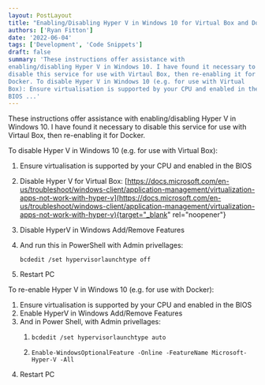 ```yaml
---
layout: PostLayout
title: "Enabling/Disabling Hyper V in Windows 10 for Virtual Box and Docker development"
authors: ['Ryan Fitton']
date: '2022-06-04'
tags: ['Development', 'Code Snippets']
draft: false
summary: 'These instructions offer assistance with
enabling/disabling Hyper V in Windows 10. I have found it necessary to
disable this service for use with Virtaul Box, then re-enabling it for
Docker. To disable Hyper V in Windows 10 (e.g. for use with Virtual
Box): Ensure virtualisation is supported by your CPU and enabled in the
BIOS ...'
---
```


These instructions offer assistance with enabling/disabling Hyper V in
Windows 10. I have found it necessary to disable this service for use
with Virtaul Box, then re-enabling it for Docker.

To disable Hyper V in Windows 10 (e.g. for use with Virtual Box):

1.  Ensure virtualisation is supported by your CPU and enabled in the
    BIOS

2.  Disable Hyper V for Virtual Box:
    [https://docs.microsoft.com/en-us/troubleshoot/windows-client/application-management/virtualization-apps-not-work-with-hyper-v](https://docs.microsoft.com/en-us/troubleshoot/windows-client/application-management/virtualization-apps-not-work-with-hyper-v){target="_blank"
    rel="noopener"}

3.  Disable HyperV in Windows Add/Remove Features

4.  And run this in PowerShell with Admin privellages:

    ``` language-markup
    bcdedit /set hypervisorlaunchtype off
    ```

5.  Restart PC

To re-enable Hyper V in Windows 10 (e.g. for use with Docker):

1.  Ensure virtualisation is supported by your CPU and enabled in the
    BIOS
2.  Enable HyperV in Windows Add/Remove Features
3.  And in Power Shell, with Admin privellages:
    1.  ``` language-markup
        bcdedit /set hypervisorlaunchtype auto
        ```

    2.  ``` language-markup
        Enable-WindowsOptionalFeature -Online -FeatureName Microsoft-Hyper-V -All
        ```
4.  Restart PC
